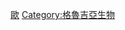 {{Catnav|頁面分類|各種主題的頁面分類|按國家分類|各國生物|各國植物}}
{{Catnav|頁面分類|各種主題的頁面分類|按國家分類|各國生物|格魯吉亞生物}}
{{Commons category|Flora of Georgia}}

[[Category:各國植物|歐]]
[[Category:格魯吉亞生物|Category:格魯吉亞生物]]